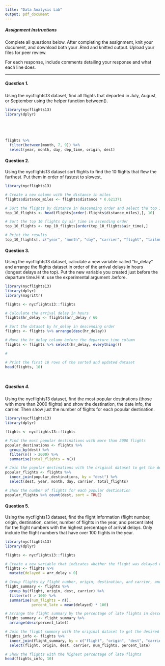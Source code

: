 ```yaml
---
title: "Data Analysis Lab"
output: pdf_document
---
```


##### Assignment Instructions

Complete all questions below. After completing the assignment, knit your document, and download both your .Rmd and knitted output. Upload your files for peer review. 

For each response, include comments detailing your response and what each line does. 

---

##### Question 1. 

Using the nycflights13 dataset, find all flights that departed in July, August, or September using the helper function between(). 

```r
library(nycflights13)
library(dplyr)





flights %>% 
  filter(between(month, 7, 9)) %>% 
  select(year, month, day, dep_time, origin, dest)


```


#### Question 2. 

Using the nycflights13 dataset sort flights to find the 10 flights that flew the furthest. Put them in order of fastest to slowest.

```r
library(nycflights13)

# Create a new column with the distance in miles
flights$distance_miles <- flights$distance * 0.621371

# Sort the flights by distance in descending order and select the top 10
top_10_flights <- head(flights[order(-flights$distance_miles),], 10)

# Sort the top 10 flights by air_time in ascending order
top_10_flights <- top_10_flights[order(top_10_flights$air_time),]

# Print the results
top_10_flights[, c("year", "month", "day", "carrier", "flight", "tailnum", "distance_miles", "air_time")]

```

#### Question 3. 

Using the nycflights13 dataset, calculate a new variable called "hr_delay" and arrange the flights dataset in order of the arrival delays in hours (longest delays at the top). Put the new variable you created just before the departure time.Hint: use the experimental argument .before. 

```r
library(nycflights13)
library(dplyr)
library(magrittr)

flights <- nycflights13::flights

# Calculate the arrival delay in hours
flights$hr_delay <- flights$arr_delay / 60

# Sort the dataset by hr_delay in descending order
flights <- flights %>% arrange(desc(hr_delay))

# Move the hr_delay column before the departure_time column
flights <- flights %>% select(hr_delay, everything())

#

# Print the first 10 rows of the sorted and updated dataset
head(flights, 10)




```

##### Question 4.

Using the nycflights13 dataset, find the most popular destinations (those with more than 2000 flights) and show the destination, the date info, the carrier. Then show just the number of flights for each popular destination.

```r
library(nycflights13)
library(dplyr)

flights <- nycflights13::flights

# Find the most popular destinations with more than 2000 flights
popular_destinations <- flights %>%
  group_by(dest) %>%
  filter(n() > 2000) %>%
  summarise(total_flights = n())

# Join the popular destinations with the original dataset to get the desired columns
popular_flights <- flights %>%
  inner_join(popular_destinations, by = "dest") %>%
  select(dest, year, month, day, carrier, total_flights)

# Show the number of flights for each popular destination
popular_flights %>% count(dest, sort = TRUE)


```

#### Question 5. 

Using the nycflights13 dataset, find the flight information (flight number, origin, destination, carrier, number of flights in the year, and percent late) for the flight numbers with the highest percentage of arrival delays. Only include the flight numbers that have over 100 flights in the year.

```r
library(nycflights13)
library(dplyr)

flights <- nycflights13::flights

# Create a new variable that indicates whether the flight was delayed or not
flights <- flights %>%
  mutate(delayed = arr_delay > 0)

# Group flights by flight number, origin, destination, and carrier, and calculate the number of flights in the year and the percentage of late flights
flight_summary <- flights %>%
  group_by(flight, origin, dest, carrier) %>%
  filter(n() > 100) %>%
  summarise(num_flights = n(),
            percent_late = mean(delayed) * 100)

# Arrange the flight summary by the percentage of late flights in descending order
flight_summary <- flight_summary %>%
  arrange(desc(percent_late))

# Join the flight summary with the original dataset to get the desired columns
flights_info <- flights %>%
  inner_join(flight_summary, by = c("flight", "origin", "dest", "carrier")) %>%
  select(flight, origin, dest, carrier, num_flights, percent_late)

# Show the flights with the highest percentage of late flights
head(flights_info, 10)


```